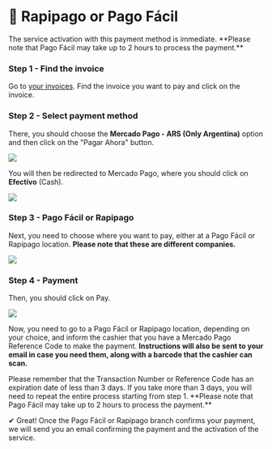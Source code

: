 # 📍 Rapipago or Pago Fácil


<Callout type="warning">
The service activation with this payment method is immediate. **Please note that Pago Fácil may take up to 2 hours to process the payment.**
</Callout>

<Steps>

### Step 1 - Find the invoice
Go to [your invoices](https://billing.vexyhost.com/clientarea.php?action=invoices). Find the invoice you want to pay and click on the invoice.

### Step 2 - Select payment method
There, you should choose the **Mercado Pago - ARS (Only Argentina)** option and then click on the "Pagar Ahora" button.

![](https://i.imgur.com/fIn2PPK.png)

You will then be redirected to Mercado Pago, where you should click on **Efectivo** (Cash).

![](https://i.imgur.com/3nKNcJl.png)

### Step 3 - Pago Fácil or Rapipago

Next, you need to choose where you want to pay, either at a Pago Fácil or Rapipago location. **Please note that these are different companies.**

![](https://i.imgur.com/rk14wz8.png)

### Step 4 - Payment
Then, you should click on Pay.

![](https://i.imgur.com/RmFK8ZB.png)

Now, you need to go to a Pago Fácil or Rapipago location, depending on your choice, and inform the cashier that you have a Mercado Pago Reference Code to make the payment. **Instructions will also be sent to your email in case you need them, along with a barcode that the cashier can scan.**

<Callout type="warning">
Please remember that the Transaction Number or Reference Code has an expiration date of less than 3 days. If you take more than 3 days, you will need to repeat the entire process starting from step 1. **Please note that Pago Fácil may take up to 2 hours to process the payment.**
</Callout>

</Steps>

✔ Great! Once the Pago Fácil or Rapipago branch confirms your payment, we will send you an email confirming the payment and the activation of the service.
